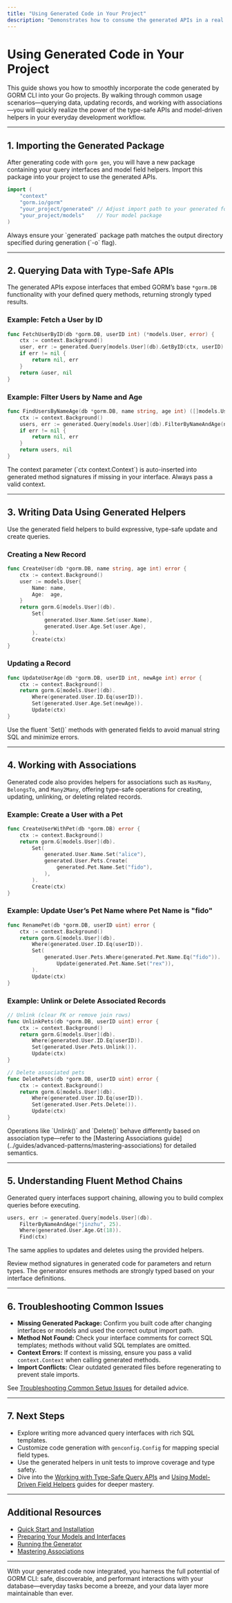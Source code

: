 ```yaml
---
title: "Using Generated Code in Your Project"
description: "Demonstrates how to consume the generated APIs in a real project. Walks through common usage patterns, including querying and writing, so you see immediate value after code generation."
---
```


# Using Generated Code in Your Project

This guide shows you how to smoothly incorporate the code generated by GORM CLI into your Go projects. By walking through common usage scenarios—querying data, updating records, and working with associations—you will quickly realize the power of the type-safe APIs and model-driven helpers in your everyday development workflow.

---

## 1. Importing the Generated Package

After generating code with `gorm gen`, you will have a new package containing your query interfaces and model field helpers. Import this package into your project to use the generated APIs.

```go
import (
    "context"
    "gorm.io/gorm"
    "your_project/generated" // Adjust import path to your generated folder
    "your_project/models"    // Your model package
)
```

<Tip>
Always ensure your `generated` package path matches the output directory specified during generation (`-o` flag).
</Tip>

---

## 2. Querying Data with Type-Safe APIs

The generated APIs expose interfaces that embed GORM’s base `*gorm.DB` functionality with your defined query methods, returning strongly typed results.

### Example: Fetch a User by ID

```go
func FetchUserByID(db *gorm.DB, userID int) (*models.User, error) {
    ctx := context.Background()
    user, err := generated.Query[models.User](db).GetByID(ctx, userID)
    if err != nil {
        return nil, err
    }
    return &user, nil
}
```

### Example: Filter Users by Name and Age

```go
func FindUsersByNameAge(db *gorm.DB, name string, age int) ([]models.User, error) {
    ctx := context.Background()
    users, err := generated.Query[models.User](db).FilterByNameAndAge(name, age).Find(ctx)
    if err != nil {
        return nil, err
    }
    return users, nil
}
```

<Tip>
The context parameter (`ctx context.Context`) is auto-inserted into generated method signatures if missing in your interface. Always pass a valid context.
</Tip>

---

## 3. Writing Data Using Generated Helpers

Use the generated field helpers to build expressive, type-safe update and create queries.

### Creating a New Record

```go
func CreateUser(db *gorm.DB, name string, age int) error {
    ctx := context.Background()
    user := models.User{
        Name: name,
        Age:  age,
    }
    return gorm.G[models.User](db).
        Set(
            generated.User.Name.Set(user.Name),
            generated.User.Age.Set(user.Age),
        ).
        Create(ctx)
}
```

### Updating a Record

```go
func UpdateUserAge(db *gorm.DB, userID int, newAge int) error {
    ctx := context.Background()
    return gorm.G[models.User](db).
        Where(generated.User.ID.Eq(userID)).
        Set(generated.User.Age.Set(newAge)).
        Update(ctx)
}
```

<Tip>
Use the fluent `Set()` methods with generated fields to avoid manual string SQL and minimize errors.
</Tip>

---

## 4. Working with Associations

Generated code also provides helpers for associations such as `HasMany`, `BelongsTo`, and `Many2Many`, offering type-safe operations for creating, updating, unlinking, or deleting related records.

### Example: Create a User with a Pet

```go
func CreateUserWithPet(db *gorm.DB) error {
    ctx := context.Background()
    return gorm.G[models.User](db).
        Set(
            generated.User.Name.Set("alice"),
            generated.User.Pets.Create(
                generated.Pet.Name.Set("fido"),
            ),
        ).
        Create(ctx)
}
```

### Example: Update User’s Pet Name where Pet Name is "fido"

```go
func RenamePet(db *gorm.DB, userID uint) error {
    ctx := context.Background()
    return gorm.G[models.User](db).
        Where(generated.User.ID.Eq(userID)).
        Set(
            generated.User.Pets.Where(generated.Pet.Name.Eq("fido")).
                Update(generated.Pet.Name.Set("rex")),
        ).
        Update(ctx)
}
```

### Example: Unlink or Delete Associated Records

```go
// Unlink (clear FK or remove join rows)
func UnlinkPets(db *gorm.DB, userID uint) error {
    ctx := context.Background()
    return gorm.G[models.User](db).
        Where(generated.User.ID.Eq(userID)).
        Set(generated.User.Pets.Unlink()).
        Update(ctx)
}

// Delete associated pets
func DeletePets(db *gorm.DB, userID uint) error {
    ctx := context.Background()
    return gorm.G[models.User](db).
        Where(generated.User.ID.Eq(userID)).
        Set(generated.User.Pets.Delete()).
        Update(ctx)
}
```

<Note>
Operations like `Unlink()` and `Delete()` behave differently based on association type—refer to the [Mastering Associations guide](../guides/advanced-patterns/mastering-associations) for detailed semantics.
</Note>

---

## 5. Understanding Fluent Method Chains

Generated query interfaces support chaining, allowing you to build complex queries before executing.

```go
users, err := generated.Query[models.User](db).
    FilterByNameAndAge("jinzhu", 25).
    Where(generated.User.Age.Gt(18)).
    Find(ctx)
```

The same applies to updates and deletes using the provided helpers.

<Tip>
Review method signatures in generated code for parameters and return types. The generator ensures methods are strongly typed based on your interface definitions.
</Tip>

---

## 6. Troubleshooting Common Issues

- **Missing Generated Package:** Confirm you built code after changing interfaces or models and used the correct output import path.
- **Method Not Found:** Check your interface comments for correct SQL templates; methods without valid SQL templates are omitted.
- **Context Errors:** If context is missing, ensure you pass a valid `context.Context` when calling generated methods.
- **Import Conflicts:** Clear outdated generated files before regenerating to prevent stale imports.

See [Troubleshooting Common Setup Issues](../../getting-started/configuration-and-troubleshooting/troubleshooting-common-issues) for detailed advice.

---

## 7. Next Steps

- Explore writing more advanced query interfaces with rich SQL templates.
- Customize code generation with `genconfig.Config` for mapping special field types.
- Use the generated helpers in unit tests to improve coverage and type safety.
- Dive into the [Working with Type-Safe Query APIs](../core-workflows/working-with-type-safe-queries) and [Using Model-Driven Field Helpers](../core-workflows/using-model-field-helpers) guides for deeper mastery.

---

## Additional Resources

- [Quick Start and Installation](../../getting-started/prerequisites-installation/installation)
- [Preparing Your Models and Interfaces](../../getting-started/first-run-basic-usage/prepare-code)
- [Running the Generator](../../getting-started/first-run-basic-usage/run-generator)
- [Mastering Associations](../../guides/advanced-patterns/mastering-associations)

---

With your generated code now integrated, you harness the full potential of GORM CLI: safe, discoverable, and performant interactions with your database—everyday tasks become a breeze, and your data layer more maintainable than ever.
